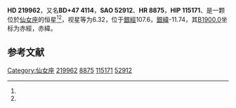 {{Starbox begin
| name = HD 219962
}}
{{Starbox observe
| epoch = [[J2000.0|J2000.0]]
| constell = [[仙女座|仙女座]]<ref name=SIMBAD>{{cite web
 | url=http://simbad.u-strasbg.fr/simbad/sim-id?Ident=HR+8875
 | title=Pulsating variable Star
 | publisher=Centre de Données astronomiques de Strasbourg
 | work=SIMBAD
 | accessdate=2012-07-13
 | archive-date=2020-05-25
 | archive-url=https://web.archive.org/web/20200525065537/http://simbad.u-strasbg.fr/simbad/sim-id?Ident=HR+8875
 | dead-url=no
 }}</ref><ref name=DATA>{{cite web
 | url=http://vizier.u-strasbg.fr/viz-bin/VizieR-5?-out.add=.&-source=5050&-corr=PK=HR&-out.max=9999&HR=8875
 | title=VizieR Detailed Page
 | accessdate=2012-07-13
 | archive-date=2020-05-25
 | archive-url=https://web.archive.org/web/20200525065542/http://vizier.u-strasbg.fr/viz-bin/VizieR-5?-out.add=.&-source=5050&-corr=PK%3DHR&-out.max=9999&HR=8875
 | dead-url=no
 }}</ref>
| 星官 = 
| ra = {{RA|23|19|41.6}}<ref name=SIMBAD /><ref name=DATA />
| dec = {{DEC|+48|22|51}}<ref name=SIMBAD /><ref name=DATA />
| appmag_v = 6.32<ref name=SIMBAD /><ref name=DATA />
}}
{{Starbox character
| class = K1III<ref name=SIMBAD /><ref name=DATA />
| b-v = 1.12<ref name=SIMBAD /><ref name=DATA />
| u-b = 1.05<ref name=SIMBAD /><ref name=DATA />
| r-i = <ref name=SIMBAD /><ref name=DATA />
| variable = 
}}
{{Starbox astrometry
| radial_v = 1.05
| prop_mo_ra = 23
| parallax = -0.001
| p_error = 
}}
{{Starbox catalog
| names =BD+47 4114，[[SAO星表|SAO]] 52912，[[HD星表|HD]] 219962，[[HR星表|HR]] 8875}}
{{Starbox reference |Simbad=HR+8875}}
{{Starbox end}}

'''HD 219962'''，又名'''BD+47 4114'''，'''SAO 52912'''、'''HR 8875'''，'''HIP 115171'''、是一颗位於[[仙女座|仙女座]]的恒星<ref name=SIMBAD /><ref name=DATA />，视星等为6.32，位于[[銀道座標系|銀經]]107.6，[[銀道座標系|銀緯]]-11.74，其[[B1900.0|B1900.0]]坐标为赤經{{RA|23|14|59.7}}，赤緯{{DEC|+47|-11.74|58}}。

== 参考文献 ==
{{reflist}}

{{star-stub}}

[[Category:仙女座|Category:仙女座]]
[[Category:HD和HDE天體|219962]]
[[Category:HR天體|8875]]
[[Category:HIP天體|115171]]
[[Category:SAO天體|52912]]